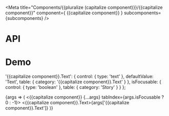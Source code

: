 

<Meta title="Components/{{pluralize (capitalize component)}}/{{capitalize component}}" component={ {{capitalize component}} } subcomponents={subcomponents} />

# API

<ArgsTable />

# Demo

  '{{capitalize component}}.Text': {
    control: { type: 'text' },
    defaultValue: 'Text',
    table: { category: '{{capitalize component}}.Text' }
  },
  isFocusable: {
    control: { type: 'boolean' },
    table: { category: 'Story' }
  }
};

<Canvas>
  <Story
    name="{{capitalize component}}"
    argTypes={argTypes}
  >
    {args => (
      <{{capitalize component}} {...args} tabIndex={args.isFocusable ? 0 : -1}>
        <{{capitalize component}}.Text>{args['{{capitalize component}}.Text']}</{{capitalize component}}.Text>
      </{{capitalize component}}>
    )}
  </Story>
</Canvas>
